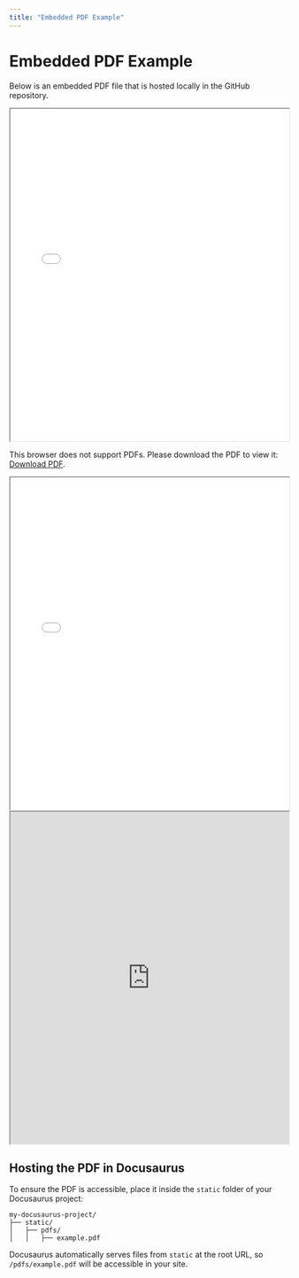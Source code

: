 ```yaml
---
title: "Embedded PDF Example"
---
```


# Embedded PDF Example

Below is an embedded PDF file that is hosted locally in the GitHub repository.

<iframe src="@site/static/pdfs/Jetson_Orin_Nano_Developer_Kit_Carrier_Board_Specification.pdf" width="100%" height="600px">
  This browser does not support PDFs. Please download the PDF to view it: 
  <a href="@site/static/pdfs/Jetson_Orin_Nano_Developer_Kit_Carrier_Board_Specification.pdf">Download PDF</a>.
</iframe>

<!-- [View PDF](rover-documentation/static/pdfs/Jetson_Orin_Nano_Developer_Kit_Carrier_Board_Specification.pdf) -->

<object data="https://www.st.com/resource/en/datasheet/vnh5019a-e.pdf" type="application/pdf" width="700px" height="700px">
    <p>This browser does not support PDFs. Please download the PDF to view it: 
    <a href="https://www.st.com/resource/en/datasheet/vnh5019a-e.pdf">Download PDF</a>.</p>
</object>

<iframe src="@site/static/pdfs/Jetson_Orin_Nano_Developer_Kit_Carrier_Board_Specification.pdf" width="100%" height="600px"></iframe>

<iframe src="https://www.st.com/resource/en/datasheet/vnh5019a-e.pdf" width="100%" height="600px">
  This browser does not support PDFs. Please download the PDF to view it: 
  <a href="https://www.st.com/resource/en/datasheet/vnh5019a-e.pdf">Download PDF</a>.
</iframe>


## Hosting the PDF in Docusaurus

To ensure the PDF is accessible, place it inside the `static` folder of your Docusaurus project:

```
my-docusaurus-project/
├── static/
│   ├── pdfs/
│   │   ├── example.pdf
```

Docusaurus automatically serves files from `static` at the root URL, so `/pdfs/example.pdf` will be accessible in your site.
